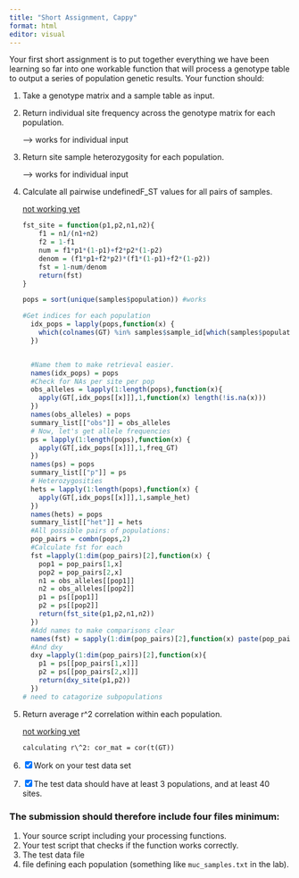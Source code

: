 ```yaml
---
title: "Short Assignment, Cappy"
format: html
editor: visual
---
```


Your first short assignment is to put together everything we have been learning so far into one workable function that will process a genotype table to output a series of population genetic results. Your function should:

1.  Take a genotype matrix and a sample table as input.

2.  Return individual site frequency across the genotype matrix for each population.

    --\> works for individual input

3.  Return site sample heterozygosity for each population.

    --\> works for individual input

4.  Calculate all pairwise undefinedF_ST values for all pairs of samples.

    [not working yet]{.underline}

    ```r
    fst_site = function(p1,p2,n1,n2){
        f1 = n1/(n1+n2)
        f2 = 1-f1
        num = f1*p1*(1-p1)+f2*p2*(1-p2)
        denom = (f1*p1+f2*p2)*(f1*(1-p1)+f2*(1-p2)) 
        fst = 1-num/denom
        return(fst)
    }

    pops = sort(unique(samples$population)) #works
      
    #Get indices for each population
      idx_pops = lapply(pops,function(x) {
        which(colnames(GT) %in% samples$sample_id[which(samples$population == x)])
      })


      #Name them to make retrieval easier.
      names(idx_pops) = pops
      #Check for NAs per site per pop
      obs_alleles = lapply(1:length(pops),function(x){
        apply(GT[,idx_pops[[x]]],1,function(x) length(!is.na(x)))
      })
      names(obs_alleles) = pops
      summary_list[["obs"]] = obs_alleles
      # Now, let's get allele frequencies        
      ps = lapply(1:length(pops),function(x) {
        apply(GT[,idx_pops[[x]]],1,freq_GT)
      })
      names(ps) = pops
      summary_list[["p"]] = ps
      # Heterozygosities
      hets = lapply(1:length(pops),function(x) {
        apply(GT[,idx_pops[[x]]],1,sample_het)
      })
      names(hets) = pops
      summary_list[["het"]] = hets
      #All possible pairs of populations:
      pop_pairs = combn(pops,2)
      #Calculate fst for each
      fst =lapply(1:dim(pop_pairs)[2],function(x) {
        pop1 = pop_pairs[1,x]
        pop2 = pop_pairs[2,x]
        n1 = obs_alleles[[pop1]]
        n2 = obs_alleles[[pop2]]
        p1 = ps[[pop1]]
        p2 = ps[[pop2]]
        return(fst_site(p1,p2,n1,n2))
      })
      #Add names to make comparisons clear
      names(fst) = sapply(1:dim(pop_pairs)[2],function(x) paste(pop_pairs[,x],collapse="-"))
      #And dxy
      dxy =lapply(1:dim(pop_pairs)[2],function(x){
        p1 = ps[[pop_pairs[1,x]]]
        p2 = ps[[pop_pairs[2,x]]]
        return(dxy_site(p1,p2))
      })
    # need to catagorize subpopulations

    ```

5.  Return average r\^2 correlation within each population.

    [not working yet]{.underline}

    `calculating r\^2: cor_mat = cor(t(GT))`

6.  [x] Work on your test data set

7.  [x] The test data should have at least 3 populations, and at least 40 sites.

### The submission should therefore include four files minimum:

1.  Your source script including your processing functions.
2.  Your test script that checks if the function works correctly.
3.  The test data file
4.  file defining each population (something like `muc_samples.txt` in the lab).